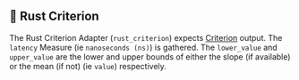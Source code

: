 
## 🦀 Rust Criterion

The Rust Criterion Adapter (`rust_criterion`) expects [Criterion](https://github.com/bheisler/criterion.rs) output.
The `latency` Measure (ie `nanoseconds (ns)`) is gathered.
The `lower_value` and `upper_value` are the lower and upper bounds of either the slope (if available) or the mean (if not) (ie `value`) respectively.

<CargoRustCriterion />